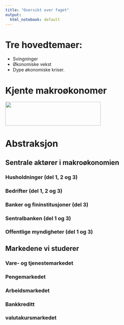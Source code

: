 ```yaml
---
title: "Oversikt over faget"
output:
  html_notebook: default
---
```


# Tre hovedtemaer: 
- Svingninger
- Økonomiske vekst 
- Dype økonomiske kriser.

# Kjente makroøkonomer 
<img id='grede' src="../bilder/keynes.jpg" height="75px" width="300px" />

# Abstraksjon
## Sentrale aktører i makroøkonomien
### Husholdninger (del 1, 2 og 3)
### Bedrifter (del 1, 2 og 3)
### Banker og fininstitusjoner (del 3) 
### Sentralbanken (del 1 og 3)
### Offentlige myndigheter (del 1 og 3) 

## Markedene vi studerer
### Vare- og tjenestemarkedet 
### Pengemarkedet 
### Arbeidsmarkedet 
### Bankkreditt 
### valutakursmarkedet
